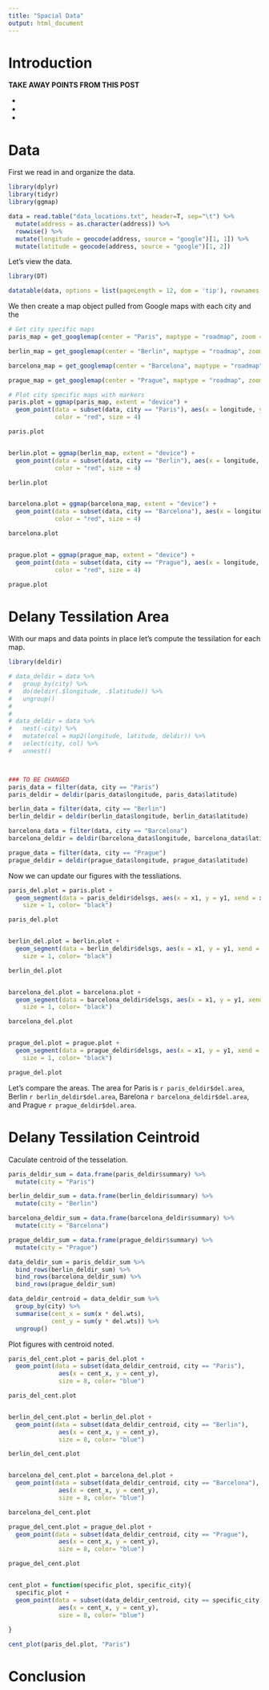 ```yaml
---
title: "Spacial Data"
output: html_document
---
```


# Introduction



**TAKE AWAY POINTS FROM THIS POST**

* 

* 

* 


# Data

First we read in and organize the data.

```r
library(dplyr)
library(tidyr)
library(ggmap)
```

```r
data = read.table("data_locations.txt", header=T, sep="\t") %>%
  mutate(address = as.character(address)) %>%
  rowwise() %>%
  mutate(longitude = geocode(address, source = "google")[1, 1]) %>%
  mutate(latitude = geocode(address, source = "google")[1, 2])
```

Let's view the data.

```r
library(DT)

datatable(data, options = list(pageLength = 12, dom = 'tip'), rownames = FALSE)
```

We then create a map object pulled from Google maps with each city and the 

```r
# Get city specific maps
paris_map = get_googlemap(center = "Paris", maptype = "roadmap", zoom = 12, size = c(640, 420))

berlin_map = get_googlemap(center = "Berlin", maptype = "roadmap", zoom = 11, size = c(640, 420))

barcelona_map = get_googlemap(center = "Barcelona", maptype = "roadmap", zoom = 12, size = c(640, 420))

prague_map = get_googlemap(center = "Prague", maptype = "roadmap", zoom = 12, size = c(640, 420))
```

```r
# Plot city specific maps with markers
paris.plot = ggmap(paris_map, extent = "device") +
  geom_point(data = subset(data, city == "Paris"), aes(x = longitude, y = latitude),
             color = "red", size = 4)

paris.plot


berlin.plot = ggmap(berlin_map, extent = "device") +
  geom_point(data = subset(data, city == "Berlin"), aes(x = longitude, y = latitude),
             color = "red", size = 4)

berlin.plot


barcelona.plot = ggmap(barcelona_map, extent = "device") +
  geom_point(data = subset(data, city == "Barcelona"), aes(x = longitude, y = latitude),
             color = "red", size = 4)

barcelona.plot


prague.plot = ggmap(prague_map, extent = "device") +
  geom_point(data = subset(data, city == "Prague"), aes(x = longitude, y = latitude),
             color = "red", size = 4)

prague.plot
```


# Delany Tessilation Area

With our maps and data points in place let's compute the tessilation for each map.

```r
library(deldir)

# data_deldir = data %>%
#   group_by(city) %>%
#   do(deldir(.$longitude, .$latitude)) %>%
#   ungroup()
# 
# 
# data_deldir = data %>%
#   nest(-city) %>%
#   mutate(col = map2(longitude, latitude, deldir)) %>%
#   select(city, col) %>%
#   unnest()



### TO BE CHANGED
paris_data = filter(data, city == "Paris")
paris_deldir = deldir(paris_data$longitude, paris_data$latitude)

berlin_data = filter(data, city == "Berlin")
berlin_deldir = deldir(berlin_data$longitude, berlin_data$latitude)

barcelona_data = filter(data, city == "Barcelona")
barcelona_deldir = deldir(barcelona_data$longitude, barcelona_data$latitude)

prague_data = filter(data, city == "Prague")
prague_deldir = deldir(prague_data$longitude, prague_data$latitude)
```

Now we can update our figures with the tessliations.

```r
paris_del.plot = paris.plot +
  geom_segment(data = paris_deldir$delsgs, aes(x = x1, y = y1, xend = x2, yend = y2),
    size = 1, color= "black")

paris_del.plot


berlin_del.plot = berlin.plot +
  geom_segment(data = berlin_deldir$delsgs, aes(x = x1, y = y1, xend = x2, yend = y2),
    size = 1, color= "black")

berlin_del.plot


barcelona_del.plot = barcelona.plot +
  geom_segment(data = barcelona_deldir$delsgs, aes(x = x1, y = y1, xend = x2, yend = y2),
    size = 1, color= "black")

barcelona_del.plot


prague_del.plot = prague.plot +
  geom_segment(data = prague_deldir$delsgs, aes(x = x1, y = y1, xend = x2, yend = y2),
    size = 1, color= "black")

prague_del.plot
```

Let's compare the areas. The area for Paris is `r paris_deldir$del.area`, Berlin `r berlin_deldir$del.area`, Barelona `r barcelona_deldir$del.area`, and Prague `r prague_deldir$del.area`.


# Delany Tessilation Ceintroid

Caculate centroid of the tesselation.

```r
paris_deldir_sum = data.frame(paris_deldir$summary) %>%
  mutate(city = "Paris")

berlin_deldir_sum = data.frame(berlin_deldir$summary) %>%
  mutate(city = "Berlin")

barcelona_deldir_sum = data.frame(barcelona_deldir$summary) %>%
  mutate(city = "Barcelona")

prague_deldir_sum = data.frame(prague_deldir$summary) %>%
  mutate(city = "Prague")

data_deldir_sum = paris_deldir_sum %>%
  bind_rows(berlin_deldir_sum) %>%
  bind_rows(barcelona_deldir_sum) %>%
  bind_rows(prague_deldir_sum)

data_deldir_centroid = data_deldir_sum %>%
  group_by(city) %>%
  summarise(cent_x = sum(x * del.wts),
            cent_y = sum(y * del.wts)) %>%
  ungroup()
```

Plot figures with centroid noted.

```r
paris_del_cent.plot = paris_del.plot +
  geom_point(data = subset(data_deldir_centroid, city == "Paris"),
              aes(x = cent_x, y = cent_y),
              size = 8, color= "blue")

paris_del_cent.plot


berlin_del_cent.plot = berlin_del.plot +
  geom_point(data = subset(data_deldir_centroid, city == "Berlin"),
              aes(x = cent_x, y = cent_y),
              size = 8, color= "blue")

berlin_del_cent.plot


barcelona_del_cent.plot = barcelona_del.plot +
  geom_point(data = subset(data_deldir_centroid, city == "Barcelona"),
              aes(x = cent_x, y = cent_y),
              size = 8, color= "blue")

barcelona_del_cent.plot

prague_del_cent.plot = prague_del.plot +
  geom_point(data = subset(data_deldir_centroid, city == "Prague"),
              aes(x = cent_x, y = cent_y),
              size = 8, color= "blue")

prague_del_cent.plot


cent_plot = function(specific_plot, specific_city){
  specific_plot +
  geom_point(data = subset(data_deldir_centroid, city == specific_city),
              aes(x = cent_x, y = cent_y),
              size = 8, color= "blue")
    
}

cent_plot(paris_del.plot, "Paris")
```


# Conclusion





